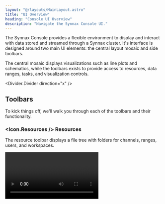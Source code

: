 ```yaml
---
layout: "@/layouts/MainLayout.astro"
title: "UI Overview"
heading: "Console UI Overview"
description: "Navigate the Synnax Console UI."
---
```


The Synnax Console provides a flexible environment to display and interact with data
stored and streamed through a Synnax cluster. It's interface is designed around two main
UI elements: the central layout mosaic and side toolbars.

The central mosaic displays visualizations such as line plots and schematics, while the
toolbars exists to provide access to resources, data ranges, tasks, and visualization
controls.

<Divider.Divider direction="x" />

## Toolbars

To kick things off, we'll walk you through each of the toolbars and their functionality. 

### <Icon.Resources /> Resources 

The resource toolbar displays a file tree with folders for channels, ranges, users, and
workspaces.

<Video client:only="react" id="console/ui-overview/resources-toolbar" />

<Table>
  <thead>
    <tr>
      <th>Resource</th>
      <th>Description</th>
    </tr>
  </thead>
  <tbody>
    <tr>
      <td>[Channels](/reference/concepts/channels)</td>
      <td>Channels are the sensor channels that you can track and plot.</td>
    </tr>
    <tr>
      <td>[Devices](/reference/device-drivers)</td>
      <td>Devices are the list of devices that are connected to the cluster.</td>
    </tr>
    <tr>
      <td>[Ranges](/reference/console/ranges)</td>
      <td>Ranges are saved times that you can use when loading data to view.</td>
    </tr>
    <tr>
      <td>[Tasks](/reference/device-drivers)</td>
      <td>Tasks are the current read and write tasks happening on devices connected to
      the cluster.</td>
    </tr>
    <tr>
      <td>Users</td>
      <td>Users are a list of all users registered in the cluster. The workspaces
      created by the users can be found underneath their name.</td>
    </tr>
    <tr>
      <td>[Workspaces](/reference/console/workspaces)</td>
      <td>Workspaces list all created workspaces in the cluster. This tree includes
      workspaces created by all users.</td>
    </tr>
  </tbody>
</Table>

### <Icon.Range /> Ranges

The [range toolbar](/reference/console/ranges) allows you to create, view, and access
the ranges you're interested in visualizing. 

<Video client:only="react" id="console/ui-overview/range-toolbar" />

### <Icon.Task /> Tasks

The [task toolbar](/reference/console/device-drivers) allows you to view, pause, and
resume the current tasks happening on the cluster.

<Video client:only="react" id="console/ui-overview/task-toolbar" />

### <Icon.Visualize /> Visualizations

The visualization toolbar allows you to edit the properties of [line
plots](/reference/console/line-plots) and [schematics](/reference/console/schematics).

<Video client:only="react" id="console/ui-overview/visualization-toolbar" />

### <Icon.Cluster /> Clusters

The [cluster toolbar](/reference/console/clusters) allows you to switch the current
cluster that you are connected to and add new clusters.

<Video client:only="react" id="console/ui-overview/cluster-toolbar" />

<Divider.Divider direction="x" />

## Mosaic

Synnax can be easily manipulated to help choose the exact display you want.

You can easily open and close toolbars on Synnax:

<Video client:only="react" id="console/ui-overview/open-toolbars" />

You can close toolbars either by touching their respective icon or resizing it to the
edge:

<Video client:only="react" id="console/ui-overview/close-toolbars" />

You can also have multiple visualizations displayed at the same time:

<Video client:only="react" id="console/ui-overview/multiple-tabs" />

<Divider.Divider direction="x" />

## Getting Help

The Synnax documentation website can be opened from within the console by clicking the
<Icon.QuestionMark/> icon.

<Video client:only="react" id="console/ui-overview/documentation" />

<Divider.Divider direction="x" />

## Search Toolbar

The search toolbar at the top can be used to search for resources or to toggle commands.
Searching for resouces can be done by searching or pressing <Icon.Keyboard.Control/>+`P`
(Windows) / <Icon.Keyboard.Command />+`P` (MacOS). As an example of searching for
resources, you could search for a test range and then automatically add it as the active
range:

<Video client:only="react" id="console/ui-overview/palette-search" />

<Icon.Keyboard.Return />

The search toolbar can run commands by entering a `>` into the toolbar or by pressing
<Icon.Keyboard.Control />+<Icon.Keyboard.Shift />+`P` (Windows) / <Icon.Keyboard.Command
/>+<Icon.Keyboard.Shift />+`P` (MacOS). This allows you to run commands such as toggling
the color theme, creating a visualization, adding a range, or opening the documentation:

<Video client:only="react" id="console/ui-overview/palette-command" />
